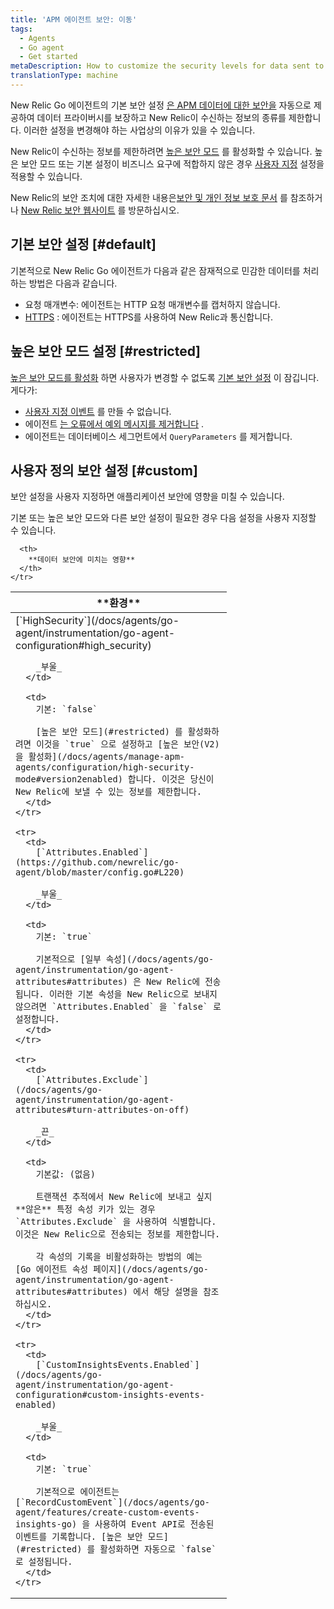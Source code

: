 ```yaml
---
title: 'APM 에이전트 보안: 이동'
tags:
  - Agents
  - Go agent
  - Get started
metaDescription: How to customize the security levels for data sent to New Relic from your Go app.
translationType: machine
---
```


New Relic Go 에이전트의 기본 보안 설정 [은 APM 데이터에 대한 보안을](/docs/using-new-relic/new-relic-security/security/apm-agent-data-security) 자동으로 제공하여 데이터 프라이버시를 보장하고 New Relic이 수신하는 정보의 종류를 제한합니다. 이러한 설정을 변경해야 하는 사업상의 이유가 있을 수 있습니다.

New Relic이 수신하는 정보를 제한하려면 [높은 보안 모드](#restricted) 를 활성화할 수 있습니다. 높은 보안 모드 또는 기본 설정이 비즈니스 요구에 적합하지 않은 경우 [사용자 지정](#custom) 설정을 적용할 수 있습니다.

New Relic의 보안 조치에 대한 자세한 내용은[보안 및 개인 정보 보호 문서](/docs/using-new-relic/new-relic-security/security/security-matters-data-privacy-new-relic) 를 참조하거나 [New Relic 보안 웹사이트](https://newrelic.com/security) 를 방문하십시오.

## 기본 보안 설정 [#default]

기본적으로 New Relic Go 에이전트가 다음과 같은 잠재적으로 민감한 데이터를 처리하는 방법은 다음과 같습니다.

* 요청 매개변수: 에이전트는 HTTP 요청 매개변수를 캡처하지 않습니다.
* [HTTPS](/docs/agents/go-agent/instrumentation/go-agent-configuration#use-tls) : 에이전트는 HTTPS를 사용하여 New Relic과 통신합니다.

## 높은 보안 모드 설정 [#restricted]

[높은 보안 모드를 활성화](/docs/agents/go-agent/instrumentation/go-agent-configuration#high_security) 하면 사용자가 변경할 수 없도록 [기본 보안 설정](#default) 이 잠깁니다. 게다가:

* [사용자 지정 이벤트](/docs/agents/go-agent/features/create-custom-events-insights-go) 를 만들 수 없습니다.
* 에이전트 [는 오류에서 예외 메시지를 제거합니다](https://github.com/newrelic/go-agent/blob/master/GUIDE.md#error-reporting) .
* 에이전트는 데이터베이스 세그먼트에서 `QueryParameters` 를 제거합니다.

## 사용자 정의 보안 설정 [#custom]

<Callout variant="caution">
  보안 설정을 사용자 지정하면 애플리케이션 보안에 영향을 미칠 수 있습니다.
</Callout>

기본 또는 높은 보안 모드와 다른 보안 설정이 필요한 경우 다음 설정을 사용자 지정할 수 있습니다.

<table>
  <thead>
    <tr>
      <th width="330px">
        **환경**
      </th>

      <th>
        **데이터 보안에 미치는 영향**
      </th>
    </tr>
  </thead>

  <tbody>
    <tr>
      <td>
        [`HighSecurity`](/docs/agents/go-agent/instrumentation/go-agent-configuration#high_security)

        _부울_
      </td>

      <td>
        기본: `false`

        [높은 보안 모드](#restricted) 를 활성화하려면 이것을 `true` 으로 설정하고 [높은 보안(V2)을 활성화](/docs/agents/manage-apm-agents/configuration/high-security-mode#version2enabled) 합니다. 이것은 당신이 New Relic에 보낼 수 있는 정보를 제한합니다.
      </td>
    </tr>

    <tr>
      <td>
        [`Attributes.Enabled`](https://github.com/newrelic/go-agent/blob/master/config.go#L220)

        _부울_
      </td>

      <td>
        기본: `true`

        기본적으로 [일부 속성](/docs/agents/go-agent/instrumentation/go-agent-attributes#attributes) 은 New Relic에 전송됩니다. 이러한 기본 속성을 New Relic으로 보내지 않으려면 `Attributes.Enabled` 을 `false` 로 설정합니다.
      </td>
    </tr>

    <tr>
      <td>
        [`Attributes.Exclude`](/docs/agents/go-agent/instrumentation/go-agent-attributes#turn-attributes-on-off)

        _끈_
      </td>

      <td>
        기본값: (없음)

        트랜잭션 추적에서 New Relic에 보내고 싶지 **않은** 특정 속성 키가 있는 경우 `Attributes.Exclude` 을 사용하여 식별합니다. 이것은 New Relic으로 전송되는 정보를 제한합니다.

        각 속성의 기록을 비활성화하는 방법의 예는 [Go 에이전트 속성 페이지](/docs/agents/go-agent/instrumentation/go-agent-attributes#attributes) 에서 해당 설명을 참조하십시오.
      </td>
    </tr>

    <tr>
      <td>
        [`CustomInsightsEvents.Enabled`](/docs/agents/go-agent/instrumentation/go-agent-configuration#custom-insights-events-enabled)

        _부울_
      </td>

      <td>
        기본: `true`

        기본적으로 에이전트는 [`RecordCustomEvent`](/docs/agents/go-agent/features/create-custom-events-insights-go) 을 사용하여 Event API로 전송된 이벤트를 기록합니다. [높은 보안 모드](#restricted) 를 활성화하면 자동으로 `false` 로 설정됩니다.
      </td>
    </tr>
  </tbody>
</table>
